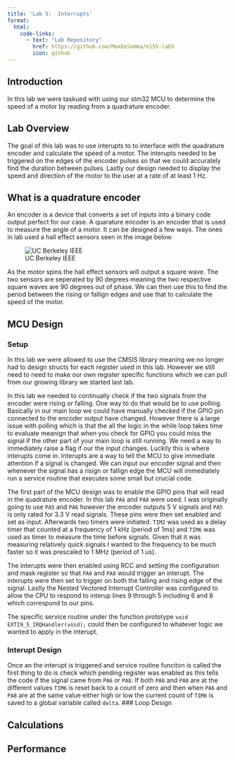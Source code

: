 ```yaml
---
title: 'Lab 5:  Interrupts'
format:
  html: 
    code-links:
      - text: "Lab Repository"
        href: https://github.com/MaxDeSomma/e155-lab5
        icon: github
---
```


## Introduction
In this lab we were taskued with using our stm32 MCU to determine the speed of a motor by reading from a quadrature encoder.

## Lab Overview
The goal of this lab was to use interupts to to interface with the quadrature encoder and calculate the speed of a motor. The interupts needed to be triggered on the edges of the encoder pulses so that we could accurately find the duration between pulses. Lastly our design needed to display the speed and direction of the motor to the user at a rate of at least 1 Hz.

## What is a quadrature encoder 
An encoder is a device that converts a set of inputs into a binary code output perfect for our case. A quarature encoder is an encoder that is used to measure the angle of a motor. It can be designed a few ways. The ones in lab used a hall effect sensors seen in the image below.

![UC Berkeley IEEE](images/quadrature_encoder.gif)

As the motor spins the hall effect sensors will output a square wave. The two sensors are seperated by 90 degrees meaning the two respective square waves are 90 degrees out of phase. We can then use this to find the period between the rising or fallign edges and use that to calculate the speed of the motor.

## MCU Design
### Setup
In this lab we were allowed to use the CMSIS library meaning we no longer had to design structs for each register used in this lab. However we still need to need to make our own register specific functions which we can pull from our growing library we started last lab. 

In this lab we needed to continually check if the two signals from the encoder were rising or falling. One way to do that would be to use polling. Basically in our main loop we could have manually checked if the GPIO pin connected to the encoder output have changed. However there is a large issue with polling which is that the all the logic in the while loop takes time to evaluate meanign that when you check for GPIO you could miss the signal if the other part of your main loop is still running. We need a way to immediately raise a flag if our the input changes. Luckily this is where interupts come in. Interupts are a way to tell the MCU to give immediate attention if a signal is changed. We can input our encoder signal and then whenever the signal has a risign or fallign edge the MCU will immediately run a service routine that executes some small but crucial code.

The first part of the MCU design was to enable the GPIO pins that will read in the quadrature encoder. In this lab `PA6` and `PA8` were used. I was originally going to use `PA5` and `PA6` however the encoder outputs 5 V signals and `PA5` is only rated for 3.3 V read signals. These pins were then set enabled and set as input. Afterwards two timers were initiated. `TIM2` was used as a delay timer that counted at a frequency of 1 kHz (period of 1ms) and `TIM6` was used as timer to measure the time before signals. Given that it was measuring relatively quick signals I wanted to the frequency to be much faster so it was prescaled to 1 MHz (period of 1 us). 

The interupts were then enabled using RCC and setting the configuration and mask register so that `PA6` and `PA8` would trigger an interupt. The interupts were then set to trigger on both the falling and rising edge of the signal. Lastly the Nested Vectored Interrupt Controller was configured to allow the CPU to respond to interup lines 9 through 5 including 6 and 8 which correspond to our pins. 

The specific service routine under the function prototype `void EXTI9_5_IRQHandler(void);` could then be configured to whatever logic we wanted to apply in the interupt. 

### Interupt Design
Once an the interupt is triggered and service routine funciton is called the first thing to do is check which pending register was enabled as this tells the code if the signal came from `PA6` or `PA8`. If both `PA6` and `PA8` are at the different values `TIM6` is reset back to a count of zero and then when `PA6` and `PA8` are at the same value either high or low the current count of `TIM6` is saved to a global variable called `delta`. 
### Loop Design

## Calculations

## Performance

